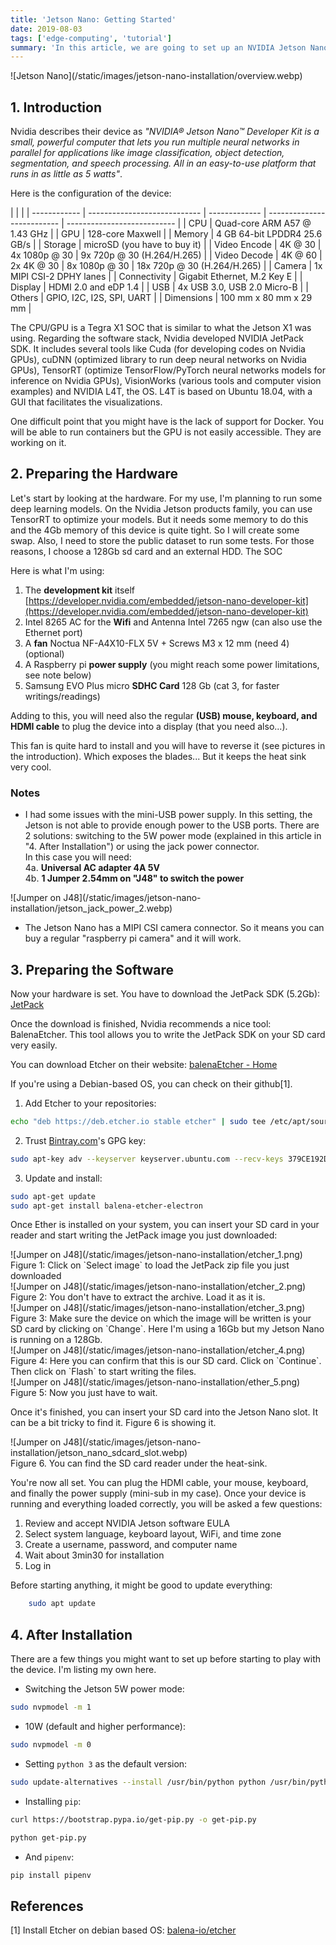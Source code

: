 ```yaml
---
title: 'Jetson Nano: Getting Started'
date: 2019-08-03
tags: ['edge-computing', 'tutorial']
summary: 'In this article, we are going to set up an NVIDIA Jetson Nano.'
---
```


<div className="text-center">
  ![Jetson Nano](/static/images/jetson-nano-installation/overview.webp)
</div>

## 1. Introduction

Nvidia describes their device as _"NVIDIA® Jetson Nano™ Developer Kit is a small, powerful computer that lets you run multiple neural networks in parallel for applications like image classification, object detection, segmentation, and speech processing. All in an easy-to-use platform that runs in as little as 5 watts"_.

Here is the configuration of the device:

|              |                              |
| ------------ | ---------------------------- | ------------- | -------------------------- | --------------------------- |
| CPU          | Quad-core ARM A57 @ 1.43 GHz |
| GPU          | 128-core Maxwell             |
| Memory       | 4 GB 64-bit LPDDR4 25.6 GB/s |
| Storage      | microSD (you have to buy it) |
| Video Encode | 4K @ 30                      | 4x 1080p @ 30 | 9x 720p @ 30 (H.264/H.265) |
| Video Decode | 4K @ 60                      | 2x 4K @ 30    | 8x 1080p @ 30              | 18x 720p @ 30 (H.264/H.265) |
| Camera       | 1x MIPI CSI-2 DPHY lanes     |
| Connectivity | Gigabit Ethernet, M.2 Key E  |
| Display      | HDMI 2.0 and eDP 1.4         |
| USB          | 4x USB 3.0, USB 2.0 Micro-B  |
| Others       | GPIO, I2C, I2S, SPI, UART    |
| Dimensions   | 100 mm x 80 mm x 29 mm       |

The CPU/GPU is a Tegra X1 SOC that is similar to what the Jetson X1 was using.
Regarding the software stack, Nvidia developed NVIDIA JetPack SDK. It includes several tools like Cuda (for developing codes on Nvidia GPUs), cuDNN (optimized library to run deep neural networks on Nvidia GPUs), TensorRT (optimize TensorFlow/PyTorch neural networks models for inference on Nvidia GPUs), VisionWorks (various tools and computer vision examples) and NVIDIA L4T, the OS. L4T is based on Ubuntu 18.04, with a GUI that facilitates the visualizations.

One difficult point that you might have is the lack of support for Docker. You will be able to run containers but the GPU is not easily accessible. They are working on it.

## 2. Preparing the Hardware

Let's start by looking at the hardware. For my use, I'm planning to run some deep learning models. On the Nvidia Jetson products family, you can use TensorRT to optimize your models.
But it needs some memory to do this and the 4Gb memory of this device is quite tight. So I will create some swap. Also, I need to store the public dataset to run some tests.
For those reasons, I choose a 128Gb sd card and an external HDD. The SOC

Here is what I'm using:

1. The **development kit** itself [https://developer.nvidia.com/embedded/jetson-nano-developer-kit](https://developer.nvidia.com/embedded/jetson-nano-developer-kit)
2. Intel 8265 AC for the **Wifi** and Antenna Intel 7265 ngw (can also use the Ethernet port)
3. A **fan** Noctua NF-A4X10-FLX 5V + Screws M3 x 12 mm (need 4) (optional)
4. A Raspberry pi **power supply** (you might reach some power limitations, see note below)
5. Samsung EVO Plus micro **SDHC Card** 128 Gb (cat 3, for faster writings/readings)

Adding to this, you will need also the regular **(USB) mouse, keyboard, and HDMI cable** to plug the device into a display (that you need also...).

This fan is quite hard to install and you will have to reverse it (see pictures in the introduction). Which exposes the blades... But it keeps the heat sink very cool.

### Notes

- I had some issues with the mini-USB power supply. In this setting, the Jetson is not able to provide enough power to the USB ports. There are 2 solutions: switching to the 5W power mode (explained in this article in "4. After Installation") or using the jack power connector.  
  In this case you will need:  
  4a. **Universal AC adapter 4A 5V**  
  4b. **1 Jumper 2.54mm on "J48" to switch the power**

<div className="text-center">
  ![Jumper on J48](/static/images/jetson-nano-installation/jetson_jack_power_2.webp)
</div>

- The Jetson Nano has a MIPI CSI camera connector. So it means you can buy a regular "raspberry pi camera" and it will work.

## 3. Preparing the Software

Now your hardware is set. You have to download the JetPack SDK (5.2Gb): [JetPack](https://developer.nvidia.com/embedded/jetpack)

Once the download is finished, Nvidia recommends a nice tool: BalenaEtcher. This tool allows you to write the JetPack SDK on your SD card very easily.

You can download Etcher on their website: [balenaEtcher - Home](https://www.balena.io/etcher/)

If you're using a Debian-based OS, you can check on their github[1].

1. Add Etcher to your repositories:

```bash
echo "deb https://deb.etcher.io stable etcher" | sudo tee /etc/apt/sources.list.d/balena-etcher.list
```

2. Trust [Bintray.com](http://bintray.com/)'s GPG key:

```bash
sudo apt-key adv --keyserver keyserver.ubuntu.com --recv-keys 379CE192D401AB61
```

3. Update and install:

```bash
sudo apt-get update
sudo apt-get install balena-etcher-electron
```

Once Ether is installed on your system, you can insert your SD card in your reader and start writing the JetPack image you just downloaded:

<div className="text-center">
  ![Jumper on J48](/static/images/jetson-nano-installation/etcher_1.png)
</div>
Figure 1: Click on `Select image` to load the JetPack zip file you just downloaded

<div className="text-center">
  ![Jumper on J48](/static/images/jetson-nano-installation/etcher_2.png)
</div>
Figure 2: You don't have to extract the archive. Load it as it is.

<div className="text-center">
  ![Jumper on J48](/static/images/jetson-nano-installation/etcher_3.png)
</div>
Figure 3: Make sure the device on which the image will be written is your SD card by clicking on `Change`.
Here I'm using a 16Gb but my Jetson Nano is running on a 128Gb.

<div className="text-center">
  ![Jumper on J48](/static/images/jetson-nano-installation/etcher_4.png)
</div>
Figure 4: Here you can confirm that this is our SD card. Click on `Continue`. Then click on `Flash` to
start writing the files.

<div className="text-center">
  ![Jumper on J48](/static/images/jetson-nano-installation/ether_5.png)
</div>
Figure 5: Now you just have to wait.

Once it's finished, you can insert your SD card into the Jetson Nano slot. It can be a bit tricky to find it. Figure 6 is showing it.

<div className="text-center">
  ![Jumper on J48](/static/images/jetson-nano-installation/jetson_nano_sdcard_slot.webp)
</div>
Figure 6. You can find the SD card reader under the heat-sink.

You're now all set. You can plug the HDMI cable, your mouse, keyboard, and finally the power supply (mini-sub in my case). Once your device is running and everything loaded correctly, you will be asked a few questions:

1. Review and accept NVIDIA Jetson software EULA
2. Select system language, keyboard layout, WiFi, and time zone
3. Create a username, password, and computer name
4. Wait about 3min30 for installation
5. Log in

Before starting anything, it might be good to update everything:

```bash
    sudo apt update
```

## 4. After Installation

There are a few things you might want to set up before starting to play with the device. I'm listing my own here.

- Switching the Jetson 5W power mode:

```bash
sudo nvpmodel -m 1
```

- 10W (default and higher performance):

```bash
sudo nvpmodel -m 0
```

- Setting `python 3` as the default version:

```bash
sudo update-alternatives --install /usr/bin/python python /usr/bin/python3 10
```

- Installing `pip`:

```bash
curl https://bootstrap.pypa.io/get-pip.py -o get-pip.py
```

```bash
python get-pip.py
```

- And `pipenv`:

```bash
pip install pipenv
```

## References

[1] Install Etcher on debian based OS: [balena-io/etcher](https://github.com/balena-io/etcher#debian-and-ubuntu-based-package-repository-gnulinux-x86x64)
